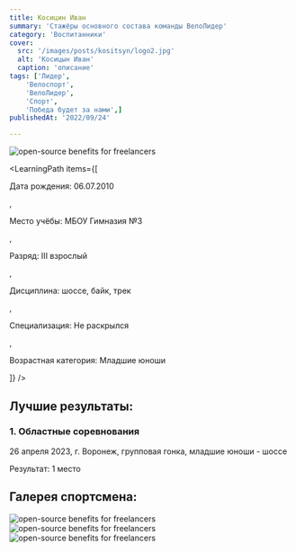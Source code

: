 ```yaml
---
title: Косицин Иван
summary: 'Стажёры основного состава команды ВелоЛидер'
category: 'Воспитанники'
cover:
  src: '/images/posts/kositsyn/logo2.jpg'
  alt: 'Косицын Иван'
  caption: 'описание'
tags: ['Лидер',
    'Велоспорт',
    'ВелоЛидер',
    'Спорт',
    'Победа будет за нами',]
publishedAt: '2022/09/24'

---
```

<CardLeaders>
<Image
  src="/images/posts/kositsyn/logo2.jpg"
  alt="open-source benefits for freelancers"
/>

<LearningPath
  items={[
    <p>Дата рождения: 06.07.2010</p>,
    <p>Место учёбы: МБОУ Гимназия №3</p>,
    <p>Разряд: III взрослый</p>,
    <p>Дисциплина: шоссе, байк, трек</p>,
    <p>Специализация: Не раскрылся</p>,
    <p>Возрастная категория: Младшие юноши</p>
  ]}
/>
</CardLeaders>

## Лучшие результаты:

### 1. Областные соревнования 

26 апреля 2023, г. Воронеж, групповая гонка, младшие юноши - шоссе 

Результат: 1 место 


## Галерея спортсмена:
<Image
  src="/images/posts/kositsyn/1.jpg"
  alt="open-source benefits for freelancers"
/>
<Image
  src="/images/posts/kositsyn/2.jpg"
  alt="open-source benefits for freelancers"
/>
<Image
  src="/images/posts/kositsyn/3.jpg"
  alt="open-source benefits for freelancers"
/>



